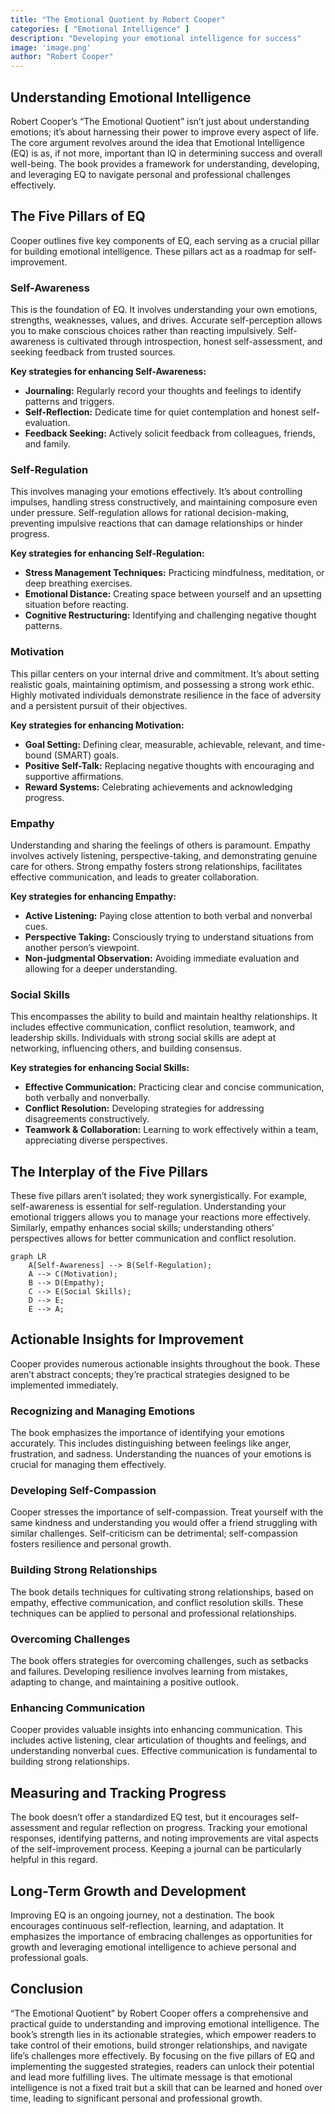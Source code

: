 ```yaml
---
title: "The Emotional Quotient by Robert Cooper"
categories: [ "Emotional Intelligence" ]
description: "Developing your emotional intelligence for success"
image: 'image.png'
author: "Robert Cooper"
---
```

## Understanding Emotional Intelligence

Robert Cooper's "The Emotional Quotient" isn't just about understanding emotions; it's about harnessing their power to improve every aspect of life.  The core argument revolves around the idea that Emotional Intelligence (EQ) is as, if not more, important than IQ in determining success and overall well-being.  The book provides a framework for understanding, developing, and leveraging EQ to navigate personal and professional challenges effectively.

## The Five Pillars of EQ

Cooper outlines five key components of EQ, each serving as a crucial pillar for building emotional intelligence. These pillars act as a roadmap for self-improvement.

### Self-Awareness

This is the foundation of EQ.  It involves understanding your own emotions, strengths, weaknesses, values, and drives.  Accurate self-perception allows you to make conscious choices rather than reacting impulsively.  Self-awareness is cultivated through introspection, honest self-assessment, and seeking feedback from trusted sources.

**Key strategies for enhancing Self-Awareness:**

* **Journaling:** Regularly record your thoughts and feelings to identify patterns and triggers.
* **Self-Reflection:** Dedicate time for quiet contemplation and honest self-evaluation.
* **Feedback Seeking:** Actively solicit feedback from colleagues, friends, and family.

### Self-Regulation

This involves managing your emotions effectively.  It's about controlling impulses, handling stress constructively, and maintaining composure even under pressure.  Self-regulation allows for rational decision-making, preventing impulsive reactions that can damage relationships or hinder progress.

**Key strategies for enhancing Self-Regulation:**

* **Stress Management Techniques:** Practicing mindfulness, meditation, or deep breathing exercises.
* **Emotional Distance:** Creating space between yourself and an upsetting situation before reacting.
* **Cognitive Restructuring:** Identifying and challenging negative thought patterns.


### Motivation

This pillar centers on your internal drive and commitment. It's about setting realistic goals, maintaining optimism, and possessing a strong work ethic.  Highly motivated individuals demonstrate resilience in the face of adversity and a persistent pursuit of their objectives.

**Key strategies for enhancing Motivation:**

* **Goal Setting:** Defining clear, measurable, achievable, relevant, and time-bound (SMART) goals.
* **Positive Self-Talk:** Replacing negative thoughts with encouraging and supportive affirmations.
* **Reward Systems:** Celebrating achievements and acknowledging progress.


### Empathy

Understanding and sharing the feelings of others is paramount.  Empathy involves actively listening, perspective-taking, and demonstrating genuine care for others.  Strong empathy fosters strong relationships, facilitates effective communication, and leads to greater collaboration.


**Key strategies for enhancing Empathy:**

* **Active Listening:** Paying close attention to both verbal and nonverbal cues.
* **Perspective Taking:** Consciously trying to understand situations from another person's viewpoint.
* **Non-judgmental Observation:** Avoiding immediate evaluation and allowing for a deeper understanding.

### Social Skills

This encompasses the ability to build and maintain healthy relationships. It includes effective communication, conflict resolution, teamwork, and leadership skills.  Individuals with strong social skills are adept at networking, influencing others, and building consensus.

**Key strategies for enhancing Social Skills:**

* **Effective Communication:** Practicing clear and concise communication, both verbally and nonverbally.
* **Conflict Resolution:** Developing strategies for addressing disagreements constructively.
* **Teamwork & Collaboration:** Learning to work effectively within a team, appreciating diverse perspectives.


## The Interplay of the Five Pillars

These five pillars aren't isolated; they work synergistically.  For example, self-awareness is essential for self-regulation.  Understanding your emotional triggers allows you to manage your reactions more effectively. Similarly, empathy enhances social skills; understanding others' perspectives allows for better communication and conflict resolution.

```mermaid
graph LR
    A[Self-Awareness] --> B(Self-Regulation);
    A --> C(Motivation);
    B --> D(Empathy);
    C --> E(Social Skills);
    D --> E;
    E --> A;
```

## Actionable Insights for Improvement

Cooper provides numerous actionable insights throughout the book.  These aren't abstract concepts; they're practical strategies designed to be implemented immediately.


### Recognizing and Managing Emotions

The book emphasizes the importance of identifying your emotions accurately. This includes distinguishing between feelings like anger, frustration, and sadness.  Understanding the nuances of your emotions is crucial for managing them effectively.


### Developing Self-Compassion

Cooper stresses the importance of self-compassion.  Treat yourself with the same kindness and understanding you would offer a friend struggling with similar challenges.  Self-criticism can be detrimental; self-compassion fosters resilience and personal growth.


### Building Strong Relationships

The book details techniques for cultivating strong relationships, based on empathy, effective communication, and conflict resolution skills.  These techniques can be applied to personal and professional relationships.



### Overcoming Challenges

The book offers strategies for overcoming challenges, such as setbacks and failures.  Developing resilience involves learning from mistakes, adapting to change, and maintaining a positive outlook.


### Enhancing Communication

Cooper provides valuable insights into enhancing communication.  This includes active listening, clear articulation of thoughts and feelings, and understanding nonverbal cues.  Effective communication is fundamental to building strong relationships.


## Measuring and Tracking Progress

The book doesn't offer a standardized EQ test, but it encourages self-assessment and regular reflection on progress.  Tracking your emotional responses, identifying patterns, and noting improvements are vital aspects of the self-improvement process. Keeping a journal can be particularly helpful in this regard.

##  Long-Term Growth and Development

Improving EQ is an ongoing journey, not a destination.  The book encourages continuous self-reflection, learning, and adaptation.  It emphasizes the importance of embracing challenges as opportunities for growth and leveraging emotional intelligence to achieve personal and professional goals.

## Conclusion

"The Emotional Quotient" by Robert Cooper offers a comprehensive and practical guide to understanding and improving emotional intelligence.  The book's strength lies in its actionable strategies, which empower readers to take control of their emotions, build stronger relationships, and navigate life's challenges more effectively.  By focusing on the five pillars of EQ and implementing the suggested strategies, readers can unlock their potential and lead more fulfilling lives.  The ultimate message is that emotional intelligence is not a fixed trait but a skill that can be learned and honed over time, leading to significant personal and professional growth.

